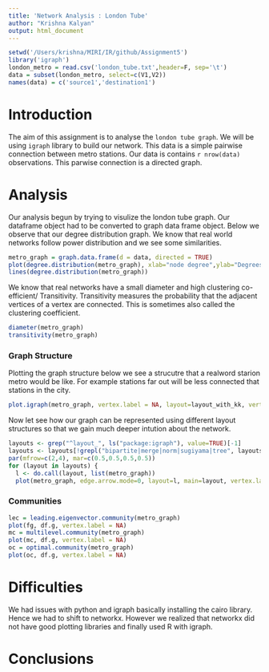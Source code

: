 ```yaml
---
title: 'Network Analysis : London Tube'
author: "Krishna Kalyan"
output: html_document
---
```


```r
setwd('/Users/krishna/MIRI/IR/github/Assignment5')
library('igraph')
london_metro = read.csv('london_tube.txt',header=F, sep='\t')
data = subset(london_metro, select=c(V1,V2))
names(data) = c('source1','destination1')
```

# Introduction
The aim of this assignment is to analyse the `london tube graph`. We will be using `igraph` library to build our network. This data is a simple pairwise connection between metro stations. Our data is contains `r nrow(data)` observations. This parwise connection is a directed graph.

# Analysis
Our analysis begun by trying to visulize the london tube graph. Our dataframe object had to be converted to graph data frame object. Below we observe that our degree distribution graph. We know that real world networks follow power distribution and we see some similarities. 

```r
metro_graph = graph.data.frame(d = data, directed = TRUE)
plot(degree.distribution(metro_graph), xlab="node degree",ylab="Degrees")
lines(degree.distribution(metro_graph))
```

We know that real networks have a small diameter and high clustering co-efficient/ Transitivity.
Transitivity measures the probability that the adjacent vertices of a vertex are connected. This is sometimes also called the clustering coefficient.

```r
diameter(metro_graph)
transitivity(metro_graph)
```

### Graph Structure
Plotting the graph structure below we see a strucutre that a realword starion metro would be like. For example stations far out will be less connected that stations in the city.

```r
plot.igraph(metro_graph, vertex.label = NA, layout=layout_with_kk, vertex.color="green")
```

Now let see how our graph can be represented using different layout structures so that we gain much deeper intution about the network.

```r
layouts <- grep("^layout_", ls("package:igraph"), value=TRUE)[-1] 
layouts <- layouts[!grepl("bipartite|merge|norm|sugiyama|tree", layouts)]
par(mfrow=c(2,4), mar=c(0.5,0.5,0.5,0.5))
for (layout in layouts) {
  l <- do.call(layout, list(metro_graph)) 
  plot(metro_graph, edge.arrow.mode=0, layout=l, main=layout, vertex.label = NA) }
```

### Communities
```r
lec = leading.eigenvector.community(metro_graph)
plot(fg, df.g, vertex.label = NA)
mc = multilevel.community(metro_graph)
plot(mc, df.g, vertex.label = NA)
oc = optimal.community(metro_graph)
plot(oc, df.g, vertex.label = NA)
```




# Difficulties
We had issues with python and igraph basically installing the cairo library. Hence we had to shift to networkx. However we realized that networkx did not have good plotting libraries and finally used R with igraph.

# Conclusions

